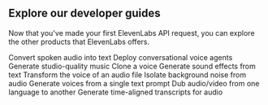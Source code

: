 ## Explore our developer guides

Now that you've made your first ElevenLabs API request, you can explore the other products that ElevenLabs offers.

<CardGroup cols={2}>
  <Card
    title="Speech to Text"
    icon="duotone pen-clip"
    href="/docs/cookbooks/speech-to-text/quickstart"
  >
    Convert spoken audio into text
  </Card>
  <Card
    title="Conversational AI"
    icon="duotone comments"
    href="/docs/cookbooks/conversational-ai/quickstart"
  >
    Deploy conversational voice agents
  </Card>
  <Card title="Music" icon="duotone music" href="/docs/cookbooks/music/quickstart">
    Generate studio-quality music
  </Card>
  <Card
    title="Voice cloning"
    icon="duotone clone"
    href="/docs/cookbooks/voices/instant-voice-cloning"
  >
    Clone a voice
  </Card>
  <Card title="Sound effects" icon="duotone explosion" href="/docs/cookbooks/sound-effects">
    Generate sound effects from text
  </Card>
  <Card title="Voice Changer" icon="duotone message-pen" href="/docs/cookbooks/voice-changer">
    Transform the voice of an audio file
  </Card>
  <Card title="Voice Isolator" icon="duotone ear" href="/docs/cookbooks/voice-isolator">
    Isolate background noise from audio
  </Card>
  <Card title="Voice Design" icon="duotone paint-brush" href="/docs/cookbooks/voices/voice-design">
    Generate voices from a single text prompt
  </Card>
  <Card title="Dubbing" icon="duotone language" href="/docs/cookbooks/dubbing">
    Dub audio/video from one language to another
  </Card>
  <Card
    title="Forced Alignment"
    icon="duotone objects-align-left"
    href="/docs/cookbooks/forced-alignment"
  >
    Generate time-aligned transcripts for audio
  </Card>
</CardGroup>
